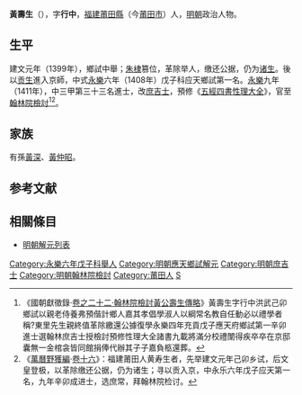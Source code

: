 {{明清人物信息框
| 姓名 = 黃壽生
| 原名 =
| 圖片名稱= 
| 圖片大小 =
| 圖片說明 = 
| 最高職務 = 翰林院檢討
| 國家 = 大明 
| 爵位 =
| 籍貫 = [[福建|福建]][[興化府|興化府]][[莆田縣|莆田縣]]民籍
| 族裔 = 
| 字號 = 字行中
| 諡號 =
| 出生日期 = 生年不詳
| 出生地點 =
| 逝世日期 = 永樂二十三年（1423年）
| 逝世地點 =
| 墓葬 =
| 配偶 = 
| 親屬 = 孫 [[黃深|黃深]]、[[黃仲昭|黃仲昭]]
| 出身 =
* 建文元年己卯科舉人（革除）
* 永樂六年戊子科應天鄉試第一名舉人
* 永樂九年辛卯科同進士出身
| 經歷 =
| 著作 =  
}}

'''黃壽生'''（{{bd|？||1423年||Huang黃}}），字'''行中'''，[[福建|福建]][[莆田縣|莆田縣]]（今[[莆田市|莆田市]]）人，[[明朝|明朝]]政治人物。

==生平==
建文元年（1399年），鄉試中舉；[[朱棣|朱棣]]篡位，革除举人，缴还公据，仍为[[诸生|诸生]]。後以[[贡生|贡生]]進入京師，中式[[永乐_(明朝)|永樂]]六年（1408年）戊子科应天鄉試第一名。[[永乐_(明朝)|永樂]]九年（1411年），中三甲第三十三名進士，改[[庶吉士|庶吉士]]，預修《[[五經四書性理大全|五經四書性理大全]]》，官至[[翰林院|翰林院]][[檢討|檢討]]<ref>《國朝獻徵錄·[[s:國朝獻徵錄/卷之二十二#翰林院檢討黃公壽生傳略|卷之二十二·翰林院檢討黃公壽生傳略]]》黃壽生字行中洪武己卯鄉試以親老侍養弗預偕計鄉人嘉其孝倡學淑人以綱常名教自任動必以禮學者稱?東里先生親終值革除繳還公據復學永樂四年充貢戊子應天府鄉試第一辛卯進士選翰林庶吉士授檢討預修性理大全諸書九載將滿分校禮闈得疾卒卒在京邸囊無一金棺衾皆同館捐俸代辦其子子嘉負柩還葬。</ref><ref>《[[萬曆野獲編|萬曆野獲編]]·[[s:萬曆野獲編/卷16|卷十六]]》：福建莆田人黄寿生者，先举建文元年己卯乡试，后文皇登极，以革除缴还公据，仍为诸生；寻以贡入京，中永乐六年戊子应天第一名，九年辛卯成进士，选庶常，拜翰林院检讨。</ref>。

==家族==
有孫[[黃深|黃深]]、[[黃仲昭|黃仲昭]]。

==参考文献==
{{reflist}}

==相關條目==
*[[明朝解元列表|明朝解元列表]]

{{明朝人物小作品}}
{{永樂九年辛卯科殿試金榜}}

{{DEFAULTSORT:Huang黃}}
[[Category:永樂六年戊子科舉人|Category:永樂六年戊子科舉人]]
[[Category:明朝應天鄉試解元|Category:明朝應天鄉試解元]]
[[Category:明朝庶吉士|Category:明朝庶吉士]]
[[Category:明朝翰林院檢討|Category:明朝翰林院檢討]]
[[Category:莆田人|Category:莆田人]]
[[Category:黄姓|S]]